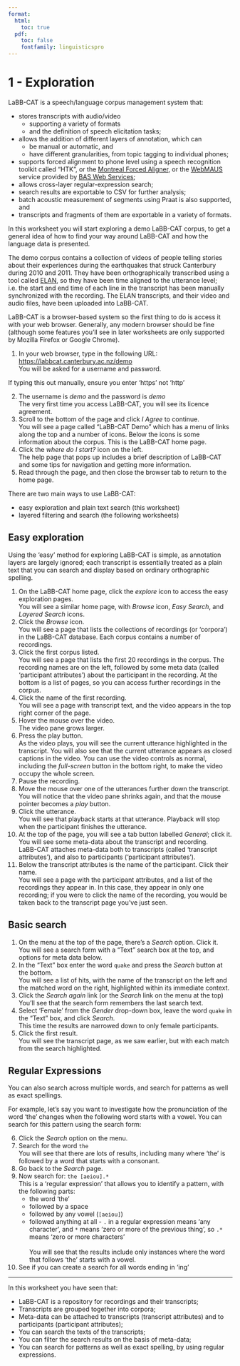 ```yaml
---
format:
  html:
    toc: true
  pdf: 
    toc: false
    fontfamily: linguisticspro
---
```

# 1 - Exploration

LaBB-CAT is a speech/language corpus management system that:

-   stores transcripts with audio/video
    -   supporting a variety of formats
    -   and the definition of speech elicitation tasks;
-   allows the addition of different layers of annotation, which can
    -   be manual or automatic, and
    -   have different granularities, from topic tagging to individual
        phones;
-   supports forced alignment to phone level using a speech recognition
    toolkit called "HTK", or the [Montreal Forced
    Aligner](https://montreal-forced-aligner.readthedocs.io/), or the
    [WebMAUS](https://clarin.phonetik.uni-muenchen.de/BASWebServices/interface/WebMAUSBasic)
    service provided by [BAS Web
    Services](https://clarin.phonetik.uni-muenchen.de/BASWebServices/);
-   allows cross-layer regular-expression search;
-   search results are exportable to CSV for further analysis;
-   batch acoustic measurement of segments using Praat is also
    supported, and
-   transcripts and fragments of them are exportable in a variety of
    formats.

In this worksheet you will start exploring a demo LaBB-CAT corpus, to
get a general idea of how to find your way around LaBB-CAT and how the
language data is presented.

The demo corpus contains a collection of videos of people telling
stories about their experiences during the earthquakes that struck
Canterbury during 2010 and 2011. They have been orthographically
transcribed using a tool called [ELAN](https://archive.mpi.nl/tla/elan),
so they have been time aligned to the utterance level; i.e. the start
and end time of each line in the transcript has been manually
synchronized with the recording. The ELAN transcripts, and their video
and audio files, have been uploaded into LaBB-CAT.

LaBB-CAT is a browser-based system so the first thing to do is access it
with your web browser. Generally, any modern browser should be fine
(although some features you'll see in later worksheets are only
supported by Mozilla Firefox or Google Chrome).

1.  In your web browser, type in the following URL:\
    [https://labbcat.canterbury.ac.nz/demo](https://labbcat.canterbury.ac.nz/demo/)\
    You will be asked for a username and password.

:::{.callout-important}
If typing this out manually, ensure you enter 'https' not 'http'
:::

2.  The username is *demo* and the password is *demo*\
    The very first time you access LaBB-CAT, you will see its licence
    agreement.
3.  Scroll to the bottom of the page and click *I Agree* to continue.\
    You will see a page called "LaBB-CAT Demo" which has a menu of links
    along the top and a number of icons. Below the icons is some
    information about the corpus. This is the LaBB-CAT home page.
4.  Click the *where do I start?* icon on the left.\
    The help page that pops up includes a brief description of LaBB-CAT
    and some tips for navigation and getting more information.
5.  Read through the page, and then close the browser tab to return to
    the home page.

There are two main ways to use LaBB-CAT:

-   easy exploration and plain text search (this worksheet)
-   layered filtering and search (the following worksheets)

## Easy exploration

Using the 'easy' method for exploring LaBB-CAT is simple, as
annotation layers are largely ignored; each transcript is essentially
treated as a plain text that you can search and display based on
ordinary orthographic spelling.

1.  On the LaBB-CAT home page, click the *explore* icon to access the
    easy exploration pages.\
    You will see a similar home page, with *Browse* icon, *Easy Search*,
    and *Layered Search* icons.
2.  Click the *Browse* icon.\
    You will see a page that lists the collections of recordings (or
    'corpora') in the LaBB-CAT database. Each corpus contains a number
    of recordings.
3.  Click the first corpus listed.\
    You will see a page that lists the first 20 recordings in the
    corpus. The recording names are on the left, followed by some meta
    data (called 'participant attributes') about the participant in the
    recording. At the bottom is a list of pages, so you can access
    further recordings in the corpus.
4.  Click the name of the first recording.\
    You will see a page with transcript text, and the video appears in
    the top right corner of the page.
5.  Hover the mouse over the video.\
    The video pane grows larger.
6.  Press the play button.\
    As the video plays, you will see the current utterance highlighted
    in the transcript. You will also see that the current utterance
    appears as closed captions in the video. You can use the video
    controls as normal, including the *full-screen* button in the bottom
    right, to make the video occupy the whole screen.
7.  Pause the recording.
8.  Move the mouse over one of the utterances further down the
    transcript.\
    You will notice that the video pane shrinks again, and that the
    mouse pointer becomes a *play* button.
9.  Click the utterance.\
    You will see that playback starts at that utterance. Playback will
    stop when the participant finishes the utterance.
10. At the top of the page, you will see a tab button labelled
    *General*; click it.\
    You will see some meta-data about the transcript and recording.\
    LaBB-CAT attaches meta-data both to transcripts (called 'transcript
    attributes'), and also to participants ('participant attributes').
11. Below the transcript attributes is the name of the participant.
    Click their name.\
    You will see a page with the participant attributes, and a list of
    the recordings they appear in. In this case, they appear in only one
    recording; if you were to click the name of the recording, you would
    be taken back to the transcript page you've just seen.

## Basic search

1.  On the menu at the top of the page, there's a *Search* option.
    Click it.\
    You will see a search form with a "Text" search box at the top, and
    options for meta data below.
2.  In the "Text" box enter the word `quake` and press the *Search*
    button at the bottom.\
    You will see a list of hits, with the name of the transcript on the
    left and the matched word on the right, highlighted within its
    immediate context.
3.  Click the *Search again* link (or the *Search* link on the menu at
    the top)\
    You'll see that the search form remembers the last search text.
4.  Select 'Female' from the *Gender* drop-down box, leave the word
    `quake` in the "Text" box, and click *Search*.\
    This time the results are narrowed down to only female participants.
5.  Click the first result.\
    You will see the transcript page, as we saw earlier, but with each
    match from the search highlighted.

## Regular Expressions

You can also search across multiple words, and search for patterns
as well as exact spellings.

For example, let's say you want to investigate how the
pronunciation of the word 'the' changes when the following word
starts with a vowel. You can search for this pattern using the
search form:

6.  Click the *Search* option on the menu.
7.  Search for the word `the`\
    You will see that there are lots of results, including many where
    'the' is followed by a word that starts with a consonant.
8.  Go back to the *Search* page.
9.  Now search for: `the [aeiou].*`\
    This is a 'regular expression' that allows you to identify a
    pattern, with the following parts:
    -   the word 'the'
    -   followed by a space
    -   followed by any vowel (`[aeiou]`)
    -   followed anything at all - `.` in a regular expression means
        'any character', and `*` means 'zero or more of the previous
        thing', so `.*` means 'zero or more characters'\
        \
        You will see that the results include only instances where the
        word that follows 'the' starts with a vowel.
10. See if you can create a search for all words ending in 'ing'

---

In this worksheet you have seen that:

-   LaBB-CAT is a repository for recordings and their transcripts;
-   Transcripts are grouped together into corpora;
-   Meta-data can be attached to transcripts (transcript attributes) and
    to participants (participant attributes);
-   You can search the texts of the transcripts;
-   You can filter the search results on the basis of meta-data;
-   You can search for patterns as well as exact spelling, by using
    regular expressions.